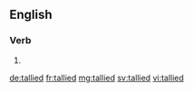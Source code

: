 ==English==

===Verb===
{{head|en|verb form}}

# {{en-past of|tally}}

[[de:tallied]]
[[fr:tallied]]
[[mg:tallied]]
[[sv:tallied]]
[[vi:tallied]]